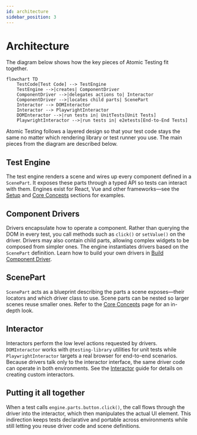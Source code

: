 ```yaml
---
id: architecture
sidebar_position: 3
---
```


# Architecture

The diagram below shows how the key pieces of Atomic Testing fit together.

```mermaid
flowchart TD
    TestCode[Test Code] --> TestEngine
    TestEngine -->|creates| ComponentDriver
    ComponentDriver -->|delegates actions to| Interactor
    ComponentDriver -->|locates child parts| ScenePart
    Interactor --> DOMInteractor
    Interactor --> PlaywrightInteractor
    DOMInteractor -->|run tests in| UnitTests[Unit Tests]
    PlaywrightInteractor -->|run tests in| e2etests[End-to-End Tests]
```

Atomic Testing follows a layered design so that your test code stays the same no
matter which rendering library or test runner you use. The main pieces from the
diagram are described below.

## Test Engine

The test engine renders a scene and wires up every component defined in a
`ScenePart`. It exposes these parts through a typed API so tests can interact
with them. Engines exist for React, Vue and other frameworks&mdash;see the
[Setup](../setup.mdx) and [Core Concepts](../core-concepts.mdx#test-engine)
sections for examples.

## Component Drivers

Drivers encapsulate how to operate a component. Rather than querying the DOM in
every test, you call methods such as `click()` or `setValue()` on the driver.
Drivers may also contain child parts, allowing complex widgets to be composed
from simpler ones. The engine instantiates drivers based on the `ScenePart`
definition. Learn how to build your own drivers in
[Build Component Driver](./build-component-driver.mdx).

## ScenePart

`ScenePart` acts as a blueprint describing the parts a scene exposes&mdash;their
locators and which driver class to use. Scene parts can be nested so larger
scenes reuse smaller ones. Refer to the
[Core Concepts](../core-concepts.mdx#scenepart) page for an in-depth look.

## Interactor

Interactors perform the low level actions requested by drivers. `DOMInteractor`
works with `@testing-library` utilities for unit tests while
`PlaywrightInteractor` targets a real browser for end-to-end scenarios. Because
drivers talk only to the interactor interface, the same driver code can operate
in both environments. See the [Interactor](./interactor.mdx) guide for details
on creating custom interactors.

## Putting it all together

When a test calls `engine.parts.button.click()`, the call flows through the
driver into the interactor, which then manipulates the actual UI element. This
indirection keeps tests declarative and portable across environments while still
letting you reuse driver code and scene definitions.
